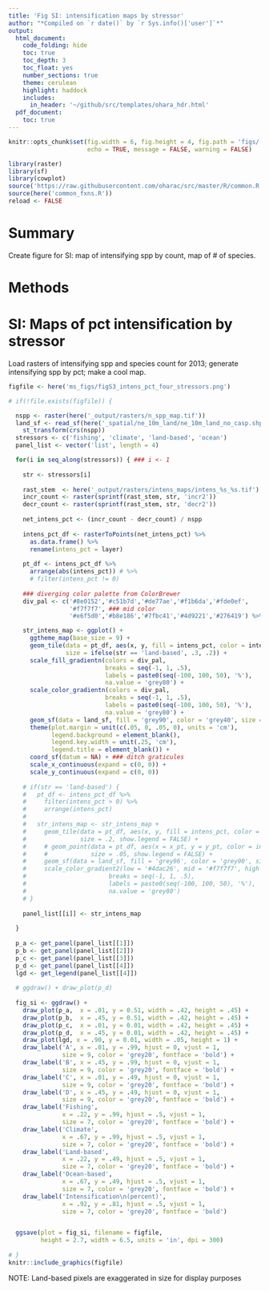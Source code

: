 ```yaml
---
title: 'Fig SI: intensification maps by stressor'
author: "*Compiled on `r date()` by `r Sys.info()['user']`*"
output: 
  html_document:
    code_folding: hide
    toc: true
    toc_depth: 3
    toc_float: yes
    number_sections: true
    theme: cerulean
    highlight: haddock
    includes: 
      in_header: '~/github/src/templates/ohara_hdr.html'
  pdf_document:
    toc: true
---
```


``` r

knitr::opts_chunk$set(fig.width = 6, fig.height = 4, fig.path = 'figs/',
                      echo = TRUE, message = FALSE, warning = FALSE)

library(raster)
library(sf)
library(cowplot)
source('https://raw.githubusercontent.com/oharac/src/master/R/common.R')
source(here('common_fxns.R'))
reload <- FALSE
```


# Summary

Create figure for SI: map of intensifying spp by count, map of # of species.

# Methods

# SI: Maps of pct intensification by stressor

Load rasters of intensifying spp and species count for 2013; generate intensifying spp by pct; make a cool map.

``` r

figfile <- here('ms_figs/figS3_intens_pct_four_stressors.png')

# if(!file.exists(figfile)) {

  nspp <- raster(here('_output/rasters/n_spp_map.tif'))
  land_sf <- read_sf(here('_spatial/ne_10m_land/ne_10m_land_no_casp.shp')) %>%
    st_transform(crs(nspp))
  stressors <- c('fishing', 'climate', 'land-based', 'ocean')
  panel_list <- vector('list', length = 4)

  for(i in seq_along(stressors)) { ### i <- 1
    
    str <- stressors[i]
    
    rast_stem  <- here('_output/rasters/intens_maps/intens_%s_%s.tif')
    incr_count <- raster(sprintf(rast_stem, str, 'incr2'))
    decr_count <- raster(sprintf(rast_stem, str, 'decr2'))
  
    net_intens_pct <- (incr_count - decr_count) / nspp
  
    intens_pct_df <- rasterToPoints(net_intens_pct) %>%
      as.data.frame() %>%
      rename(intens_pct = layer)
  
    pt_df <- intens_pct_df %>%
      arrange(abs(intens_pct)) # %>%
      # filter(intens_pct != 0)
    
    ### diverging color palette from ColorBrewer
    div_pal <- c('#8e0152','#c51b7d','#de77ae','#f1b6da','#fde0ef',
                 '#f7f7f7', ### mid color
                 '#e6f5d0','#b8e186','#7fbc41','#4d9221','#276419') %>% rev()

    str_intens_map <- ggplot() +
      ggtheme_map(base_size = 9) +
      geom_tile(data = pt_df, aes(x, y, fill = intens_pct, color = intens_pct), 
                size = ifelse(str == 'land-based', .3, .2)) +
      scale_fill_gradientn(colors = div_pal,
                           breaks = seq(-1, 1, .5), 
                           labels = paste0(seq(-100, 100, 50), '%'),
                           na.value = 'grey80') +
      scale_color_gradientn(colors = div_pal,
                           breaks = seq(-1, 1, .5), 
                           labels = paste0(seq(-100, 100, 50), '%'),
                           na.value = 'grey80') +
      geom_sf(data = land_sf, fill = 'grey90', color = 'grey40', size = .10) +
      theme(plot.margin = unit(c(.05, 0, .05, 0), units = 'cm'),
            legend.background = element_blank(),
            legend.key.width = unit(.25, 'cm'),
            legend.title = element_blank()) +
      coord_sf(datum = NA) + ### ditch graticules
      scale_x_continuous(expand = c(0, 0)) +
      scale_y_continuous(expand = c(0, 0))
    
    # if(str == 'land-based') {
    #   pt_df <- intens_pct_df %>%
    #     filter(intens_pct > 0) %>%
    #     arrange(intens_pct)
    #   
    #   str_intens_map <- str_intens_map +
    #     geom_tile(data = pt_df, aes(x, y, fill = intens_pct, color = intens_pct), 
    #               size = .2, show.legend = FALSE) +
    #     # geom_point(data = pt_df, aes(x = x_pt, y = y_pt, color = intens_pct),
    #     #            size = .05, show.legend = FALSE) +
    #     geom_sf(data = land_sf, fill = 'grey96', color = 'grey90', size = .05) +
    #     scale_color_gradient2(low = '#4dac26', mid = '#f7f7f7', high = '#d01c8b',
    #                       breaks = seq(-1, 1, .5), 
    #                       labels = paste0(seq(-100, 100, 50), '%'),
    #                       na.value = 'grey80')
    # }
      
    panel_list[[i]] <- str_intens_map
      
  }
  
  p_a <- get_panel(panel_list[[1]])
  p_b <- get_panel(panel_list[[2]])
  p_c <- get_panel(panel_list[[3]])
  p_d <- get_panel(panel_list[[4]])
  lgd <- get_legend(panel_list[[4]])
  
  # ggdraw() + draw_plot(p_d)
  
  fig_si <- ggdraw() +
    draw_plot(p_a,  x = .01, y = 0.51, width = .42, height = .45) +
    draw_plot(p_b,  x = .45, y = 0.51, width = .42, height = .45) +
    draw_plot(p_c,  x = .01, y = 0.01, width = .42, height = .45) +
    draw_plot(p_d,  x = .45, y = 0.01, width = .42, height = .45) +
    draw_plot(lgd, x = .90, y = 0.01, width = .05, height = 1) +
    draw_label('A', x = .01, y = .99, hjust = 0, vjust = 1, 
               size = 9, color = 'grey20', fontface = 'bold') +
    draw_label('B', x = .45, y = .99, hjust = 0, vjust = 1, 
               size = 9, color = 'grey20', fontface = 'bold') +
    draw_label('C', x = .01, y = .49, hjust = 0, vjust = 1, 
               size = 9, color = 'grey20', fontface = 'bold') +
    draw_label('D', x = .45, y = .49, hjust = 0, vjust = 1, 
               size = 9, color = 'grey20', fontface = 'bold') +
    draw_label('Fishing',
               x = .22, y = .99, hjust = .5, vjust = 1, 
               size = 7, color = 'grey20', fontface = 'bold') +
    draw_label('Climate',
               x = .67, y = .99, hjust = .5, vjust = 1, 
               size = 7, color = 'grey20', fontface = 'bold') +
    draw_label('Land-based',
               x = .22, y = .49, hjust = .5, vjust = 1, 
               size = 7, color = 'grey20', fontface = 'bold') +
    draw_label('Ocean-based',
               x = .67, y = .49, hjust = .5, vjust = 1, 
               size = 7, color = 'grey20', fontface = 'bold') +
    draw_label('Intensification\n(percent)',
               x = .92, y = .81, hjust = .5, vjust = 1, 
               size = 7, color = 'grey20', fontface = 'bold')


  ggsave(plot = fig_si, filename = figfile,
         height = 2.7, width = 6.5, units = 'in', dpi = 300)
  
# }
knitr::include_graphics(figfile)

```

NOTE: Land-based pixels are exaggerated in size for display purposes


